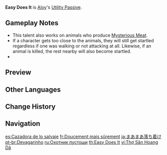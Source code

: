 {{Talent Infobox
|image         = Talent Easy Does It.png
|character     = Aloy
|type          = Utility Passive
|info          = When Aloy is in the party, animals who produce [[Fowl]], [[Raw Meat]], or [[Chilled Meat]] will not be [[startle]]d when party members approach them.
|utility1      = Effects End Character Fallen
|utility2      = Wildlife
|utility3      = Meat Wildlife
}}
{{Description|"Like any successful adventurer, hunters never rush into danger. One must tactfully hide and wait to strike."|2=[[Alice]] in [https://youtu.be/bx2aWuUjxnE Collected Miscellany - "Aloy: Mystical Glow of Frost"]}}
'''Easy Does It''' is [[Aloy]]'s [[Utility Passive]].

==Gameplay Notes==
* This talent also works on animals who produce [[Mysterious Meat]].
* If a character gets too close to the animals, they will still get startled regardless if one was walking or not attacking at all. Likewise, if an animal is killed, the rest nearby will also become startled.
* {{Talent Note|character=Aloy|talent=Easy Does It|alive}}
{{Talents by Category List|Meat Wildlife Talents|header=identical|nottitle=Easy Does It}}

==Preview==
{{Preview
|file=Easy Does It Preview
}}

==Other Languages==
{{Other Languages
|en      = Easy Does It
|zhs     = 荒野猎手
|zhs_rm  = Huāngyě Lièshǒu
|zht     = 荒野獵人
|zht_rm  = Huāngyě Lièshǒu
|zh_tl   = Hunter of Wilderness
|ja      = まあまあ落ち着け
|ja_rm   = Maa Maa Ochitsuke
|ja_tl   = Now, Now, Calm Down
|ko      = 황야의 사냥꾼
|ko_rm   = Hwangya-ui Sanyangggun
|ko_tl   = Hunter of Wilderness
|es      = Cazadora de lo salvaje
|es_tl   = Hunter of the Wild
|fr      = Doucement mais sûrement
|fr_tl   = Slowly but Surely
|ru      = Охотник пустоши
|ru_tl   = Hunter of the Wastelands
|th      = Easy Does It
|vi      = Thợ Săn Hoang Dã
|vi_tl   = Hunter of the Wild
|de      = Jäger der Wildnis
|de_tl   = Hunter of the Wild
|id      = Easy Does It
|pt      = Devagarinho
|pt_tl   = Slowly
|tr      = Yavaş Yavaş
|tr_tl   = Slowly
|it      = Piano piano
|it_tl   = Little by Little
}}

==Change History==
{{Change History|2.1}}
<!--
==References==
{{Reflist}}-->

==Navigation==
{{Talent Navbox|Aloy}}

[[es:Cazadora de lo salvaje]]
[[fr:Doucement mais sûrement]]
[[ja:まあまあ落ち着け]]
[[pt-br:Devagarinho]]
[[ru:Охотник пустоши]]
[[th:Easy Does It]]
[[vi:Thợ Săn Hoang Dã]]